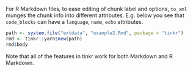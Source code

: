 
For R Markdown files, to ease editing of chunk label and options, `to_xml` munges the chunk info into different attributes. 
E.g. below you see that `code_blocks` can have a `language`, `name`, `echo` attributes.

```r
path <- system.file("extdata", "example2.Rmd", package = "tinkr")
rmd <- tinkr::yarn$new(path)
rmd$body
```

Note that all of the features in tinkr work for both Markdown and R Markdown.

